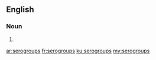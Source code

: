 ==English==

===Noun===
{{head|en}}

# {{plural of|serogroup}}

[[ar:serogroups]]
[[fr:serogroups]]
[[ku:serogroups]]
[[my:serogroups]]